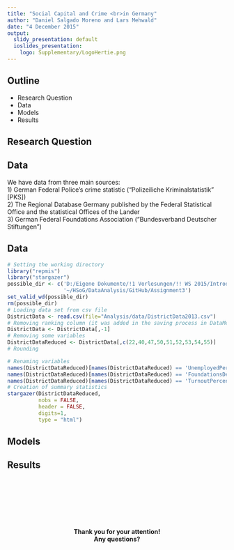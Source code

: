 ```yaml
---
title: "Social Capital and Crime <br>in Germany"
author: "Daniel Salgado Moreno and Lars Mehwald"
date: "4 December 2015"
output:
  slidy_presentation: default
  ioslides_presentation:
    logo: Supplementary/LogoHertie.png
---
```


## Outline
- Research Question
- Data
- Models
- Results

## Research Question

## Data

We have data from three main sources:  
1) German Federal Police's crime statistic ("Polizeiliche Kriminalstatistik" [PKS])  
2) The Regional Database Germany published by the Federal Statistical Office and the statistical Offices of the Lander   
3) German Federal Foundations Association ("Bundesverband Deutscher Stiftungen")  

## Data 

```r
# Setting the working directory
library("repmis")
library("stargazer")
possible_dir <- c('D:/Eigene Dokumente/!1 Vorlesungen/!! WS 2015/Introduction to Collaborative Social Science Data Analysis/Assignment3', 
                  '~/HSoG/DataAnalysis/GitHub/Assignment3')
set_valid_wd(possible_dir)
rm(possible_dir)
# Loading data set from csv file
DistrictData <- read.csv(file="Analysis/data/DistrictData2013.csv")
# Removing ranking column (it was added in the saving process in DataMerging.R)
DistrictData <- DistrictData[,-1]
# Removing some variables
DistrictDataReduced <- DistrictData[,c(22,40,47,50,51,52,53,54,55)]
# Rounding

# Renaming variables
names(DistrictDataReduced)[names(DistrictDataReduced) == 'UnemployedPercentage'] <- 'UnemployedPerc'
names(DistrictDataReduced)[names(DistrictDataReduced) == 'FoundationsDensity100k'] <- 'FoundationsDens'
names(DistrictDataReduced)[names(DistrictDataReduced) == 'TurnoutPercentage'] <- 'TurnoutPerc'
# Creation of summary statistics
stargazer(DistrictDataReduced,
          nobs = FALSE,
          header = FALSE,
          digits=1,
          type = "html")
```


## Models

## Results

## <!-- last slide-->
<br>
<br>
<br>
<br>
<br>
<br>
<center><b>Thank you for your attention!<br>
Any questions?</b></center>

